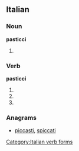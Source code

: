 ==Italian==

===Noun===
'''pasticci''' {{m}}

# {{plural of|[[pasticcio]]|lang=it}}

===Verb===
'''pasticci'''

# {{form of|Second-person [[singular]] [[present tense]]|pasticciare|lang=it}}
# {{form of|[[first-person|First-person]] singular, [[second-person]] singular and [[third-person]] singular [[present subjunctive]]|pasticciare|lang=it}}
# {{conjugation of|pasticciare||3|s|imp|lang=it}}

===Anagrams===
* {{alphagram|acciipst}} [[piccasti#Italian|piccasti]], [[spiccati#Italian|spiccati]]
[[Category:Italian verb forms]]
